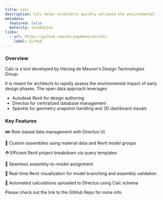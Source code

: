 ```yaml
---
title: Calc
description: Calc helps architects quickly estimate the environmental impact of their early design
metadata:
  featured: false
  maturity: incubation
links:
  - url: https://github.com/herzogdemeuron/calc
    label: GitHub
---
```


### Overview

Calc is a tool developed by Herzog de Meuron's Design Technologies Group.

It is meant for architects to rapidly assess the environmental impact of early design phases. The open data approach leverages:

- Autodesk Revit for design authoring
- Directus for centralized database management
- Speckle for geometry snapshot handling and 3D dashboard visuals

### Key Features

👪 Role-based data management with Directus UI

🧱 Custom assemblies using material data and Revit model groups

⛑️ Efficient Revit project breakdown via query templates

💞 Seamless assembly-to-model assignment

🤩 Real-time Revit visualization for model branching and assembly validation

🚀 Automated calculations uploaded to Directus using Calc schema

Please check out the link to the GitHub Repo for more info.

